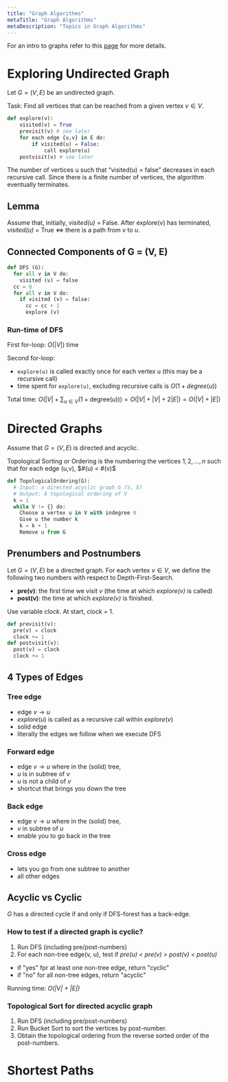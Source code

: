 ```yaml
---
title: "Graph Algorithms"
metaTitle: "Graph Algorithms"
metaDescription: "Topics in Graph Algorithms"
---
```

<link
  rel="stylesheet"
  href="https://cdn.jsdelivr.net/npm/katex@0.11.0/dist/katex.min.css"
  integrity="sha384-BdGj8xC2eZkQaxoQ8nSLefg4AV4/AwB3Fj+8SUSo7pnKP6Eoy18liIKTPn9oBYNG"
  crossOrigin="anonymous"
/>

For an intro to graphs refer to this [page](https://hrithiks-notes.netlify.app/discrete_structures/10_graph_theory) for more details.

# Exploring Undirected Graph

Let $G = (V, E)$ be an undirected graph.

Task: Find all vertices that can be reached from a given vertex $v \in V$.

```python
def explore(v):
    visited(v) = True
    previsit(v) # see later
    for each edge {u,v} in E do:
        if visited(u) = False:
            call explore(u)
    postvisit(v) # see later
```

The number of vertices u such that “visited(u) = false” decreases in each recursive call. Since there is a finite number of vertices, the algorithm eventually terminates.

## Lemma

Assume that, initially, *visited(u)* = False. After explore(v) has terminated, *visited(u)* = True $\iff$ there is a path from $v$ to $u$.

## Connected Components of G = (V, E)

```python
def DFS (G):
  for all v in V do:
    visited (v) = false
  cc = 0
  for all v in V do:
    if visited (v) = false:
      cc = cc + 1
      explore (v)
```

### Run-time of DFS

First for-loop: $O(|V|)$ time

Second for-loop:
- ```explore(u)``` is called exactly once for each vertex u (this may be a recursive call)
- time spent for ```explore(u)```, excluding recursive calls is $O(1 + degree(u))$

Total time: $O (|V| + \sum_{u \in V}(1+ \mathrm{degree}(u))) = O(|V| + |V| + 2|E|) = O(|V| + |E|)$

# Directed Graphs

Assume that $G = (V,E)$ is directed and acyclic. 

Topological Sorting or Ordering is the numbering the vertices $1, 2, ... , n$ such that for each edge (u,v), $#(u) < #(v)$

```python
def TopologicalOrdering(G):
  # Input: a directed acyclic graph G (V, E)
  # Output: A topological ordering of V
  k = 1
  while V != {} do:
    Choose a vertex u in V with indegree 0
    Give u the number k
    k = k + 1
    Remove u from G
```

## Prenumbers and Postnumbers

Let $G = (V, E)$ be a directed graph. For each vertex $v \in V$, we define the following two numbers with respect to Depth-First-Search. 

- **pre(v)**: the first time we visit $v$ (the time at which *explore(v)* is called)
- **post(v)**: the time at which *explore(v)* is finished.

Use variable *clock*. At start, clock = 1.

```python
def previsit(v):
  pre(v) = clock
  clock += 1
def postvisit(v):
  post(v) = clock
  clock += 1
```

## 4 Types of Edges

### Tree edge

- edge $v \rightarrow u$
- $explore(u)$ is called as a recursive call within $explore(v)$
- solid edge
- literally the edges we follow when we execute DFS

### Forward edge
- edge $v \rightarrow u$ where in the (solid) tree,
- $u$ is in subtree of $v$
- $u$ is not a child of $v$
- shortcut that brings you down the tree

### Back edge
- edge $v \rightarrow u$ where in the (solid) tree,
- $v$ in subtree of $u$
- enable you to go back in the tree

### Cross edge
- lets you go from one subtree to another
- all other edges

## Acyclic vs Cyclic

$G$ has a directed cycle if and only if DFS-forest has a back-edge.

### How to test if a directed graph is cyclic?

1. Run DFS (including pre/post-numbers)
2. For each non-tree edge(v, u), test if *pre(u) < pre(v) > post(v) < post(u)*
  - if "yes" fpr at least one non-tree edge, return "cyclic"
  - if "no" for all non-tree edges, return "acyclic"

Running time: *O(|V| + |E|)*

### Topological Sort for directed acyclic graph

1. Run DFS (including pre/post-numbers)
2. Run Bucket Sort to sort the vertices by post-number.
3. Obtain the topological ordering from the reverse sorted order of the post-numbers.

# Shortest Paths

